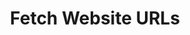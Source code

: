 ---
title: "Fetch Website URLs"
description: "Return all URLs found on a specific webpage."
openapi: get /fetch_urls
---